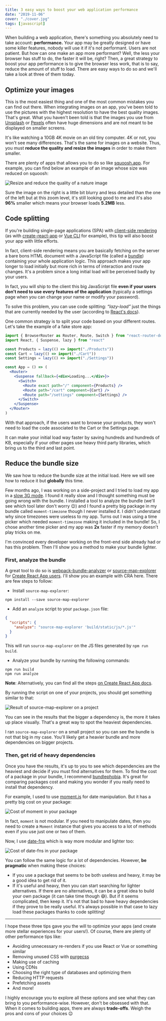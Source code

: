 ```yaml
---
title: 3 easy ways to boost your web application performance
date: "2019-11-06"
cover: "./cover.jpg"
tags: [javascript]
---
```


When building a web application, there's something you absolutely need to take account: **performance.** Your app may be greatly designed or have some killer features, nobody will use it if it's not performant. Users are not patient. But how can one make an app more performant? Well, the less your browser has stuff to do, the faster it will be, right? Then, a great strategy to boost your app performance is to give the browser less work, that is to say, reduce the amount of stuff to load. There are easy ways to do so and we'll take a look at three of them today.

## Optimize your images

This is the most easiest thing and one of the most common mistakes you can find out there. When integrating images on an app, you've been told to use the pictures with the highest resolution to have the best quality images. That's great. What you haven't been told is that the images you use from [Unsplash](https://unsplash.com/) or [Pexels](https://www.pexels.com/) often have huge dimensions and are not meant to be displayed on smaller screens.

It's like watching a 10GB 4K movie on an old tiny computer. 4K or not, you won't see many differences. That's the same for images on a website. Thus, you must **reduce the quality and resize the images** in order to make them smaller.

There are plenty of apps that allows you to do so like [squoosh.app](https://squoosh.app/). For example, you can find below an example of an image whose size was reduced on squoosh:

![Resize and reduce the quality of a nature image](./image-resize.png)

Sure the image on the right is a little bit blurry and less detailed than the one of the left but at this zoom level, it's still looking good to me and it's also **96%** smaller which means your browser loads **5.2MB** less.

## Code splitting

If you're building single-page applications (SPA) with [client-side rendering](https://www.toptal.com/front-end/client-side-vs-server-side-pre-rendering) (as with [create-react-app](https://create-react-app.dev/docs/getting-started/) or [Vue CLI](https://cli.vuejs.org/) for example), this tip will also boost your app with little efforts.

In fact, client-side rendering means you are basically fetching on the server a bare bons HTML document with a JavaScript file (called a [bundle](https://webpack.js.org/#bundle-it)) containing your whole application logic. This approach makes your app longer to load initially but more rich in terms of interaction and route changes. It's a problem since a long initial load will be perceived badly by your users.

In fact, you will ship to the client this big JavaScript file **even if your users don't need to use every features of the application** (typically a settings page when you can change your name or modify your password).

To solve this problem, you can use code splitting: _“lazy-load”_ just the things that are currently needed by the user (according to [React's docs](https://reactjs.org/docs/code-splitting.html)).

One common strategy is to split your code based on your different routes. Let's take the example of a fake store app:

```jsx
import { BrowserRouter as Router, Route, Switch } from "react-router-dom"
import React, { Suspense, lazy } from "react"

const Products = lazy(() => import("./Products"))
const Cart = lazy(() => import("./Cart"))
const Settings = lazy(() => import("./Settings"))

const App = () => (
  <Router>
    <Suspense fallback={<div>Loading...</div>}>
      <Switch>
        <Route exact path="/" component={Products} />
        <Route path="/cart" component={Cart} />
        <Route path="/settings" component={Settings} />
      </Switch>
    </Suspense>
  </Router>
)
```

With that approach, if the users want to browse your products, they won't need to load the code associated to the Cart or the Settings page.

It can make your initial load way faster by saving hundreds and hundreds of KB, especially if your other pages use heavy third party libraries, which bring us to the third and last point.

## Reduce the bundle size

We saw how to reduce the bundle size at the initial load. Here we will see how to reduce it but **globally** this time.

Few months ago, I was working on a side-project and I tried to load my app in a [slow 3G mode](https://developers.google.com/web/tools/chrome-devtools/network#throttle). I found it really slow and I thought something must be going wrong with the bundle. I installed a tool to analyze the bundle (we'll see which tool later don't worry 😉) and I found a pretty big package in my bundle called `moment-timezone` though I never installed it. I didn't understand why since timezones were useless to my app. Turns out I was using a time picker which needed `moment-timezone` making it included in the bundle! So, I chose another time picker and my app was **2x** faster if my memory doesn't play tricks on me.

I'm convinced every developer working on the front-end side already had or has this problem. Then I'll show you a method to make your bundle lighter.

### First, analyze the bundle

A great tool to do so is [webpack-bundle-analyzer](https://www.npmjs.com/package/webpack-bundle-analyzer) or [source-map-explorer](https://www.npmjs.com/package/source-map-explorer) for [Create React App users](https://create-react-app.dev/docs/analyzing-the-bundle-size/). I'll show you an example with CRA here. There are few steps to follow:

- Install `source-map-explorer`:

```shell
npm install --save source-map-explorer
```

- Add an `analyze` script to your `package.json` file:

```json
{
  "scripts": {
    "analyze": "source-map-explorer 'build/static/js/*.js'"
  }
}
```

This will run `source-map-explorer` on the JS files generated by `npm run build`.

- Analyze your bundle by running the following commands:

```shell
npm run build
npm run analyze
```

**Note**: Alternatively, you can find all the steps [on Create React App docs](https://create-react-app.dev/docs/analyzing-the-bundle-size/).

By running the script on one of your projects, you should get something similar to that:

![Result of source-map-explorer on a project](./analyze.png)

You can see in the results that the bigger a dependency is, the more it takes up place visually. That's a great way to spot the heaviest dependencies.

I ran `source-map-explorer` on a small project so you can see the bundle is not that big in my case. You'll likely get a heavier bundle and more dependencies on bigger projects.

### Then, get rid of heavy dependencies

Once you have the results, it's up to you to see which dependencies are the heaviest and decide if you must find alternatives for them. To find the cost of a package in your bundle, I recommend [bundlephobia](https://bundlephobia.com/). It's great for comparing packages cost and making you wonder if you really need to install that dependency.

For example, I used to use [moment.js](https://momentjs.com/) for date manipulation. But it has a pretty big cost on your package:

![Cost of moment in your package](./moment.png)

In fact, `moment` is not modular. If you need to manipulate dates, then you need to create a `Moment` instance that gives you access to a lot of methods even if you use just one or two of them.

Now, I use [date-fns](https://date-fns.org/) which is way more modular and lighter too:

![Cost of date-fns in your package](./date-fns.png)

You can follow the same logic for a lot of dependencies. However, **be pragmatic** when making these choices:

- If you use a package that seems to be both useless and heavy, it may be a good idea to get rid of it.
- If it's useful and heavy, then you can start searching for lighter alternatives. If there are no alternatives, it can be a great idea to build your own package (it can take time though 😅). But if it seems complicated, then keep it. It's not that bad to have heavy dependencies if they prove to be really useful. It's always possible in that case to lazy load these packages thanks to code splitting!

---

I hope these three tips gave you the will to optimize your apps (and create more stellar experiences for your users!). Of course, there are plenty of other performance tips like:

- Avoiding unnecessary re-renders if you use React or Vue or something similar
- Removing unused CSS with [purgecss](https://github.com/FullHuman/purgecss)
- Making use of caching
- Using CDNs
- Choosing the right type of databases and optimizing them
- Reducing HTTP requests
- Prefetching assets
- And more!

I highly encourage you to explore all these options and see what they can bring to you performance-wise. However, don't be obsessed with that. When it comes to building apps, there are always **trade-offs**. Weigh the pros and cons of your choices 😉
